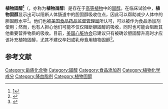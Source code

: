 {{Expand |time=2011-09-14T17:39:49+00:00 }}
'''植物固醇<ref>[http://www.term.gov.cn/pages/homepage/result2.jsp?id=333839&subid=10001798&subject=%E8%84%82%E8%B4%A8&subsys=%E7%94%9F%E7%89%A9%E5%8C%96%E5%AD%A6%E4%B8%8E%E5%88%86%E5%AD%90%E7%94%9F%E7%89%A9%E5%AD%A6]{{dead link|date=2018年3月 |bot=InternetArchiveBot |fix-attempted=yes }}</ref>'''（{{lang-en|Phytosterol}}，亦称为'''植物甾醇'''）是存在于[[高等植物|高等植物]]中的[[固醇|固醇]]。在临床试验中，'''植物固醇'''显示出可以阻断人体肠道中的胆固醇吸收位点，因此可以帮助减少人体中的胆固醇水平<ref>{{cite journal |author=Ostlund RE, Racette SB, Stenson WF |title=Inhibition of cholesterol absorption by Phytosterol-replete wheat germ compared with Phytosterol-depleted wheat germ |journal=Am. J. Clin. Nutr. |volume=77 |issue=6 |pages=1385–9 |date=1 June 2003|pmid=12791614 |url=http://www.ajcn.org/cgi/pmidlookup?view=long&pmid=12791614 }}</ref>。他们也被[[美国食品药品监督管理局|美国食品药品监督管理局]]所认可，可以被作为食品添加剂使用；然而，也有人担心他们可能不仅仅阻断胆固醇的吸收，同时也可能会阻断其他重要营养物质的吸收。目前，[[美国心脏协会|美国心脏协会]]已建议只有被确诊胆固醇升高时才应该补充植物固醇，尤其不建议孕妇或乳母食用植物固醇<ref>{{cite web | url=http://www.medicalnewstoday.com/articles/15886.php | title=Do healthy people need to eat plant sterols? | publisher=Medical News Today | date=2004-11-04 | accessdate=2008-12-08 | archive-date=2008-12-07 | archive-url=https://web.archive.org/web/20081207104842/http://www.medicalnewstoday.com/articles/15886.php | dead-url=no }}</ref>。
== 参考文献 ==
{{Reflist}}

{{植物固醇}}
{{固醇}}
{{植物化学成分}}

[[Category:甾族化合物|Category:甾族化合物]]
[[Category:固醇|Category:固醇]]
[[Category:食品添加剂|Category:食品添加剂]]
[[Category:植物化学成分|Category:植物化学成分]]
[[Category:降血脂剂|Category:降血脂剂]]
[[Category:植物固醇|Category:植物固醇]]